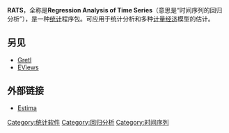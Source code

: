 {{unreferenced|time=2018-07-14T12:50:15+00:00}}
{{Infobox_Software|
 name = RATS
|logo = 
|screenshot = 
|caption = 
|developer = Estima 
|latest_release_version = 8.2
|latest_release_date = 2012年
|operating_system = [[跨平台|跨平台]]
|genre = 统计分析
|license = 专有软件 
|website = [http://www.estima.com/ratsmain.shtml RATS]
}}

'''RATS'''，全称是'''Regression Analysis of Time Series'''（意思是“时间序列的回归分析”），是一种[[统计|统计]]程序包。可应用于统计分析和多种[[计量经济学|计量经济]]模型的估计。 

== 另见 ==
* [[Gretl|Gretl]] 
* [[EViews|EViews]]

== 外部链接 ==
* [http://www.estima.com/ Estima]{{Wayback|url=http://www.estima.com/ |date=20070715052707 }}

{{Statistics-stub}}

[[Category:统计软件|Category:统计软件]]
[[Category:回归分析|Category:回归分析]]
[[Category:时间序列|Category:时间序列]]